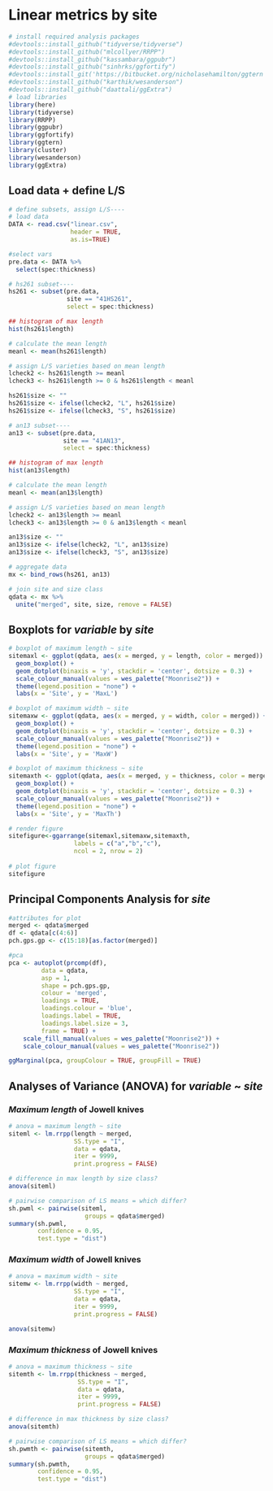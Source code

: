 # Linear metrics by site

```r
# install required analysis packages
#devtools::install_github("tidyverse/tidyverse")
#devtools::install_github("mlcollyer/RRPP")
#devtools::install_github("kassambara/ggpubr")
#devtools::install_github("sinhrks/ggfortify")
#devtools::install_git('https://bitbucket.org/nicholasehamilton/ggtern')
#devtools::install_github("karthik/wesanderson")
#devtools::install_github("daattali/ggExtra")
# load libraries
library(here)
library(tidyverse)
library(RRPP)
library(ggpubr)
library(ggfortify)
library(ggtern)
library(cluster)
library(wesanderson)
library(ggExtra)
```

## Load data + define L/S

```r
# define subsets, assign L/S----
# load data
DATA <- read.csv("linear.csv", 
                 header = TRUE, 
                 as.is=TRUE)

#select vars
pre.data <- DATA %>% 
  select(spec:thickness)

# hs261 subset----
hs261 <- subset(pre.data,
                site == "41HS261",
                select = spec:thickness)

## histogram of max length
hist(hs261$length)

# calculate the mean length
meanl <- mean(hs261$length)

# assign L/S varieties based on mean length
lcheck2 <- hs261$length >= meanl
lcheck3 <- hs261$length >= 0 & hs261$length < meanl

hs261$size <- ""
hs261$size <- ifelse(lcheck2, "L", hs261$size)
hs261$size <- ifelse(lcheck3, "S", hs261$size)

# an13 subset----
an13 <- subset(pre.data,
               site == "41AN13",
               select = spec:thickness)

## histogram of max length
hist(an13$length)

# calculate the mean length
meanl <- mean(an13$length)

# assign L/S varieties based on mean length
lcheck2 <- an13$length >= meanl
lcheck3 <- an13$length >= 0 & an13$length < meanl

an13$size <- ""
an13$size <- ifelse(lcheck2, "L", an13$size)
an13$size <- ifelse(lcheck3, "S", an13$size)

# aggregate data
mx <- bind_rows(hs261, an13)

# join site and size class
qdata <- mx %>% 
  unite("merged", site, size, remove = FALSE)
```

## Boxplots for _variable_ by _site_

```r
# boxplot of maximum length ~ site
sitemaxl <- ggplot(qdata, aes(x = merged, y = length, color = merged)) + 
  geom_boxplot() +
  geom_dotplot(binaxis = 'y', stackdir = 'center', dotsize = 0.3) +
  scale_colour_manual(values = wes_palette("Moonrise2")) +
  theme(legend.position = "none") +
  labs(x = 'Site', y = 'MaxL')

# boxplot of maximum width ~ site
sitemaxw <- ggplot(qdata, aes(x = merged, y = width, color = merged)) + 
  geom_boxplot() +
  geom_dotplot(binaxis = 'y', stackdir = 'center', dotsize = 0.3) +
  scale_colour_manual(values = wes_palette("Moonrise2")) +
  theme(legend.position = "none") +
  labs(x = 'Site', y = 'MaxW')

# boxplot of maximum thickness ~ site
sitemaxth <- ggplot(qdata, aes(x = merged, y = thickness, color = merged)) + 
  geom_boxplot() +
  geom_dotplot(binaxis = 'y', stackdir = 'center', dotsize = 0.3) +
  scale_colour_manual(values = wes_palette("Moonrise2")) +
  theme(legend.position = "none") +
  labs(x = 'Site', y = 'MaxTh')

# render figure
sitefigure<-ggarrange(sitemaxl,sitemaxw,sitemaxth,
                  labels = c("a","b","c"),
                  ncol = 2, nrow = 2)
              
# plot figure
sitefigure
```

## Principal Components Analysis for _site_

```r
#attributes for plot
merged <- qdata$merged
df <- qdata[c(4:6)]
pch.gps.gp <- c(15:18)[as.factor(merged)]

#pca
pca <- autoplot(prcomp(df),
         data = qdata,
         asp = 1,
         shape = pch.gps.gp,
         colour = 'merged',
         loadings = TRUE, 
         loadings.colour = 'blue',
         loadings.label = TRUE,
         loadings.label.size = 3, 
         frame = TRUE) +
    scale_fill_manual(values = wes_palette("Moonrise2")) +
    scale_colour_manual(values = wes_palette("Moonrise2"))

ggMarginal(pca, groupColour = TRUE, groupFill = TRUE)
```

## Analyses of Variance (ANOVA) for _variable_ ~ _site_

### _Maximum length_ of Jowell knives

```r
# anova = maximum length ~ site
siteml <- lm.rrpp(length ~ merged, 
                  SS.type = "I", 
                  data = qdata, 
                  iter = 9999, 
                  print.progress = FALSE)

# difference in max length by size class?
anova(siteml)

# pairwise comparison of LS means = which differ?
sh.pwml <- pairwise(siteml,
                     groups = qdata$merged)
summary(sh.pwml, 
        confidence = 0.95, 
        test.type = "dist")
```

### _Maximum width_ of Jowell knives

```r
# anova = maximum width ~ site
sitemw <- lm.rrpp(width ~ merged, 
                  SS.type = "I", 
                  data = qdata, 
                  iter = 9999, 
                  print.progress = FALSE)

anova(sitemw)
```

### _Maximum thickness_ of Jowell knives

```r
# anova = maximum thickness ~ site
sitemth <- lm.rrpp(thickness ~ merged, 
                   SS.type = "I", 
                   data = qdata, 
                   iter = 9999, 
                   print.progress = FALSE)

# difference in max thickness by size class?
anova(sitemth)

# pairwise comparison of LS means = which differ?
sh.pwmth <- pairwise(sitemth,
                     groups = qdata$merged)
summary(sh.pwmth, 
        confidence = 0.95, 
        test.type = "dist")
```
